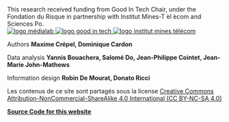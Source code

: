 

<div className="column">
This research received funding from Good In Tech Chair, under the Fondation du Risque in partnership with Institut Mines-T ́el ́ecom and Sciences Po.

<div className="logos-container">
  <a target="blank" rel="noopener" href="https://medialab.sciencespo.fr/">
    <img src="https://medialab.sciencespo.fr/img/cover-twitter.png" alt="logo médialab"/>
  </a>
  <a target="blank" rel="noopener" href="https://www.goodintech.org/?lng=fr">
    <img src="https://www.goodintech.org/uploads/1580497528960-Logo.png" alt="logo good in tech"/>
  </a>
  <a target="blank" rel="noopener" href="https://www.imt.fr/">
    <img src="https://upload.wikimedia.org/wikipedia/commons/b/b0/IMT_logo_2017.png" alt="logo institut mines télécom"/>
  </a>
</div>
</div>

<div className="column">


Authors **Maxime Crépel, Dominique Cardon**

Data analysis **Yannis Bouachera, Salomé Do, Jean-Philippe Cointet, Jean-Marie John-Mathews**

Information design **Robin De Mourat, Donato Ricci**

Les contenus de ce site sont partagés sous la license [Creative Commons Attribution-NonCommercial-ShareAlike 4.0 International (CC BY-NC-SA 4.0) ](https://creativecommons.org/licenses/by-nc-sa/4.0/)

**[Source Code for this website](https://github.com/medialab/carnet-algopresse)**

</div>
